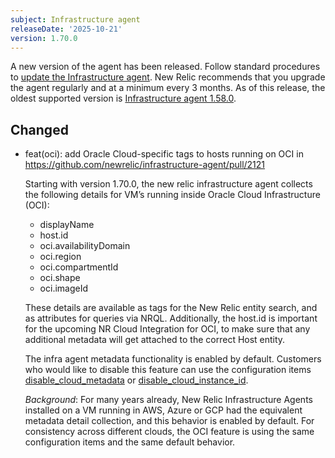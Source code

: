 ```yaml
---
subject: Infrastructure agent
releaseDate: '2025-10-21'
version: 1.70.0
---
```

A new version of the agent has been released. Follow standard procedures to [update the Infrastructure agent](https://docs.newrelic.com/docs/infrastructure/install-configure-manage-infrastructure/update-or-uninstall/update-infrastructure-agent).
New Relic recommends that you upgrade the agent regularly and at a minimum every 3 months. As of this release, the oldest supported version is [Infrastructure agent 1.58.0](https://docs.newrelic.com/docs/release-notes/infrastructure-release-notes/infrastructure-agent-release-notes/new-relic-infrastructure-agent-1580/).

## Changed
* feat(oci): add Oracle Cloud-specific tags to hosts running on OCI in https://github.com/newrelic/infrastructure-agent/pull/2121

  Starting with version 1.70.0, the new relic infrastructure agent collects the following details for VM’s running inside Oracle Cloud Infrastructure (OCI): 
  - displayName
  - host.id
  - oci.availabilityDomain
  - oci.region
  - oci.compartmentId
  - oci.shape
  - oci.imageId
  
  These details are available as tags for the New Relic entity search, and as attributes for queries via NRQL. Additionally, the host.id is important for the upcoming NR Cloud Integration for OCI, to make sure that any additional metadata will get attached to the correct Host entity.
  
  The infra agent metadata functionality is enabled by default. Customers who would like to disable this feature can use the configuration items [disable_cloud_metadata](https://docs.newrelic.com/docs/infrastructure/infrastructure-agent/configuration/infrastructure-agent-configuration-settings/#disable-cloud-metadata) or [disable_cloud_instance_id](https://docs.newrelic.com/docs/infrastructure/infrastructure-agent/configuration/infrastructure-agent-configuration-settings/#disable-cloud-instance-id).
  
  _Background_:
  For many years already, New Relic Infrastructure Agents installed on a VM running in AWS, Azure or GCP had the equivalent metadata detail collection, and this behavior is enabled by default. For consistency across different clouds, the OCI feature is using the same configuration items and the same default behavior.

